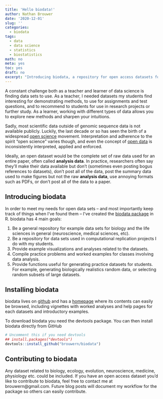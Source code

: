 ```yaml
---
title: 'Hello biodata!'
author: Nathan Brouwer
date: '2020-12-01'
slug: ''
categories:
  - biodata
tags:
  - data
  - data science
  - statistics
  - biostatistics
math: no
meta: yes
toc: yes
draft: no
excerpt: "Introducing biodata, a repository for open access datasets for biology and the life sciences."
---
```



<!--more-->

A constant challenge both as a teacher and learner of data science is finding data sets to use.  As a teacher, I needed datasets my students find interesting for demonstrating methods, to use for assignments and test questions, and to recommend to students for use in research projects or further study.  As a learner, working with different types of data allows you to explore new methods and sharpen your intuitions.  

Sadly, most scientific data outside of genomic sequence data is not available publicly.  Luckily, the last decade or so has seen the birth of a widespread [open science](https://en.wikipedia.org/wiki/Open_science) movement.  Interpretation and adherence to the spirit "open science" varies though, and even the concept of [open data](https://en.wikipedia.org/wiki/Open_data) is inconsistently interpreted, applied and enforced.  

Ideally, an open dataset would be the complete set of raw data used for an entire paper, often called **analysis data**.  In practice, researchers often say they'll make their data available but don't (sometimes even posting bogus references to datasets), don't post all of the data, post the summary data used to make figures but not the raw **analysis data**, use annoying formats such as PDFs, or don't post all of the data to a paper.


## Introducing biodata

In order to meet my needs for open data sets -- and most importantly keep track of things when I've found them -- I've created the [biodata package](https://github.com/brouwern/biodata) in R.  biodata has 4 main goals:

1. Be a general repository for example data sets for biology and the life sciences in general (neuroscience, medical sciences, etc).
1. Be a repository for data sets used in computational replication projects I do with my students.
1. Provide example visualizations and analyses related to the datasets. 
1. Compile practice problems and worked examples for classes involving data analysis.
1. Provide functions useful for generating practice datasets for students.  For example, generating biologically realistics random data, or selecting random subsets of large datasets.

## Installing biodata

biodata lives on [github](https://github.com/brouwern/biodata) and has a [homepage](https://brouwern.github.io/biodata/) where its contents can easily be browsed, including vignettes with worked analyses and help pages for each datasets and introductory examples.

To download biodata you need the devtools package.  You can then install biodata directly from GitHub

```r
# Uncomment this if you need devtools
## install.packages("devtools")
devtools::install_github("brouwern/biodata")
```


## Contributing to biodata

Any dataset related to biology, ecology, evolution, neuroscience, medicine, physiology etc. could be included.  If you have an open access dataset you'd like to contribute to biodata, feel free to contact me at brouwern@gmail.com.  Future blog posts will document my workflow for the package so others can easily contribute. 

